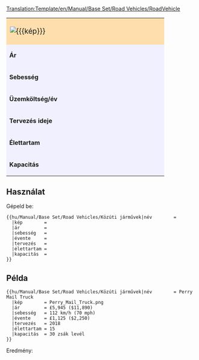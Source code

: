 <noinclude>[[Translation:Template/en/Manual/Base Set/Road Vehicles/RoadVehicle]]</noinclude><noinclude></noinclude>
{| border="2" cellpadding="2" cellspacing="0" style="border: 1px #aaaaaa solid; border-collapse: collapse; margin-bottom:5px"
|-
| colspan="2" style="width: 400px; background: #ffdead; font-size: 120%;" | [[File:{{{kép}}}]] '''{{{név}}}''' 
|-
| style="background: #f0f0ff;" | '''Ár''' 
| style="background: #ffffff; width: 250px;" |{{{ár}}} 
|-
| style="background: #f0f0ff;" | '''Sebesség''' 
| style="background: #ffffff;" | {{{sebesség}}}
|-
| style="background: #f0f0ff;" | '''Üzemköltség/év''' 
| style="background: #ffffff;" | {{{évente}}}
|-
| style="background: #f0f0ff;" | '''Tervezés ideje''' 
| style="background: #ffffff;" | {{{tervezés}}}
|-
| style="background: #f0f0ff;" | '''Élettartam''' 
| style="background: #ffffff;" | {{{élettartam}}} év
|-
| style="background: #f0f0ff;" | '''Kapacitás''' 
| style="background: #ffffff;" | {{{kapacitás}}}
|}<noinclude>


==Használat==
Gépeld be:
<pre>
{{hu/Manual/Base Set/Road Vehicles/Közúti járművek|név        = 
  |kép        = 
  |ár         =  
  |sebesség   = 
  |évente     = 
  |tervezés   = 
  |élettartam = 
  |kapacitás  = 
}}
</pre>
==Példa==
<pre>
{{hu/Manual/Base Set/Road Vehicles/Közúti járművek|név        = Perry Mail Truck
  |kép        = Perry_Mail_Truck.png
  |ár         = £5,945 ($11,890) 
  |sebesség   = 112 km/h (70 mph)
  |évente     = £1,125 ($2,250)
  |tervezés   = 2018
  |élettartam = 15
  |kapacitás  = 30 zsák levél
}}
</pre>
Eredmény:
{{hu/Manual/Base Set/Road Vehicles/Közúti járművek|név        = Perry Mail Truck
  |kép        = Perry_Mail_Truck.png
  |ár         = £5,945 ($11,890) 
  |sebesség   = 112 km/h (70 mph)
  |évente     = £1,125 ($2,250)
  |tervezés   = 2018
  |élettartam = 15
  |kapacitás  = 30 zsák levél
}}
</noinclude>